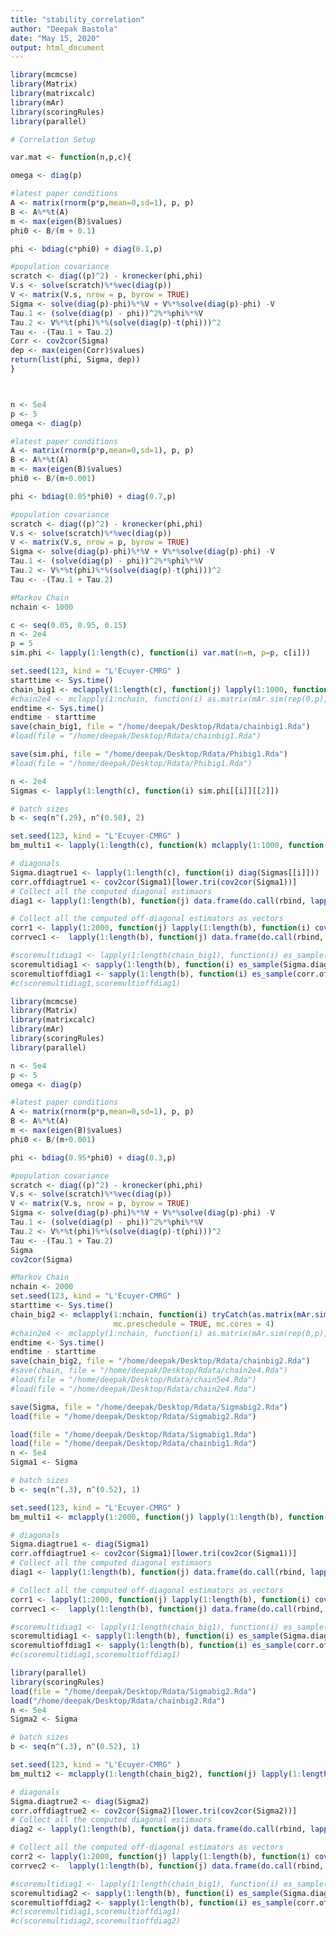 ```yaml
---
title: "stability_correlation"
author: "Deepak Bastola"
date: "May 15, 2020"
output: html_document
---
```



```r
library(mcmcse)
library(Matrix)
library(matrixcalc)
library(mAr)
library(scoringRules)
library(parallel)

# Correlation Setup

var.mat <- function(n,p,c){

omega <- diag(p)

#latest paper conditions
A <- matrix(rnorm(p*p,mean=0,sd=1), p, p)
B <- A%*%t(A)
m <- max(eigen(B)$values)
phi0 <- B/(m + 0.1)

phi <- bdiag(c*phi0) + diag(0.1,p)

#population covariance
scratch <- diag((p)^2) - kronecker(phi,phi)
V.s <- solve(scratch)%*%vec(diag(p))
V <- matrix(V.s, nrow = p, byrow = TRUE)
Sigma <- solve(diag(p)-phi)%*%V + V%*%solve(diag(p)-phi) -V
Tau.1 <- (solve(diag(p) - phi))^2%*%phi%*%V
Tau.2 <- V%*%t(phi)%*%(solve(diag(p)-t(phi)))^2
Tau <- -(Tau.1 + Tau.2)
Corr <- cov2cor(Sigma)
dep <- max(eigen(Corr)$values)
return(list(phi, Sigma, dep))
}




```



```r

n <- 5e4
p <- 5
omega <- diag(p)

#latest paper conditions
A <- matrix(rnorm(p*p,mean=0,sd=1), p, p)
B <- A%*%t(A)
m <- max(eigen(B)$values)
phi0 <- B/(m+0.001)

phi <- bdiag(0.05*phi0) + diag(0.7,p)

#population covariance
scratch <- diag((p)^2) - kronecker(phi,phi)
V.s <- solve(scratch)%*%vec(diag(p))
V <- matrix(V.s, nrow = p, byrow = TRUE)
Sigma <- solve(diag(p)-phi)%*%V + V%*%solve(diag(p)-phi) -V
Tau.1 <- (solve(diag(p) - phi))^2%*%phi%*%V
Tau.2 <- V%*%t(phi)%*%(solve(diag(p)-t(phi)))^2
Tau <- -(Tau.1 + Tau.2)


```


```r
#Markov Chain
nchain <- 1000

c <- seq(0.05, 0.95, 0.15)
n <- 2e4
p = 5
sim.phi <- lapply(1:length(c), function(i) var.mat(n=n, p=p, c[i]))

set.seed(123, kind = "L'Ecuyer-CMRG" )
starttime <- Sys.time()
chain_big1 <- mclapply(1:length(c), function(j) lapply(1:1000, function(i) tryCatch(as.matrix(mAr.sim(rep(0,p), as.matrix(sim.phi[[j]][[1]]), diag(p), N = n)), error = function(e) NULL)), mc.preschedule = TRUE, mc.cores = 4)
#chain2e4 <- mclapply(1:nchain, function(i) as.matrix(mAr.sim(rep(0,p), as.matrix(phi), omega, N = 2e4)), mc.preschedule = TRUE, mc.cores = 6)
endtime <- Sys.time()
endtime - starttime
save(chain_big1, file = "/home/deepak/Desktop/Rdata/chainbig1.Rda")
#load(file = "/home/deepak/Desktop/Rdata/chainbig1.Rda")

save(sim.phi, file = "/home/deepak/Desktop/Rdata/Phibig1.Rda")
#load(file = "/home/deepak/Desktop/Rdata/Phibig1.Rda")

n <- 2e4
Sigmas <- lapply(1:length(c), function(i) sim.phi[[i]][[2]])

# batch sizes 
b <- seq(n^(.29), n^(0.58), 2)

set.seed(123, kind = "L'Ecuyer-CMRG" )
bm_multi1 <- lapply(1:length(c), function(k) mclapply(1:1000, function(j) lapply(1:length(b), function(i) mcse.multi(chain_big1[[k]][[j]], method = "bm", size=b[i])[[1]]), mc.preschedule = TRUE, mc.cores = 4))

# diagonals
Sigma.diagtrue1 <- lapply(1:length(c), function(i) diag(Sigmas[[i]]))
corr.offdiagtrue1 <- cov2cor(Sigma1)[lower.tri(cov2cor(Sigma1))]
# Collect all the computed diagonal estimaors
diag1 <- lapply(1:length(b), function(j) data.frame(do.call(rbind, lapply(1:2000, function(i) diag(bm_multi1[[i]][[j]])))))

# Collect all the computed off-diagonal estimators as vectors
corr1 <- lapply(1:2000, function(j) lapply(1:length(b), function(i) cov2cor(bm_multi1[[j]][[i]])))
corrvec1 <-  lapply(1:length(b), function(j) data.frame(do.call(rbind, lapply(1:2000, function(i) corr1[[i]][[j]][lower.tri(corr1[[i]][[j]])]))))

#scoremultidiag1 <- lapply(1:length(chain_big1), function(i) es_sample(Sigma.true1, dat = t(bm_multi1[[i]])))
scoremultidiag1 <- sapply(1:length(b), function(i) es_sample(Sigma.diagtrue1, dat = t(diag1[[i]])))
scoremultioffdiag1 <- sapply(1:length(b), function(i) es_sample(corr.offdiagtrue1, dat = t(corrvec1[[i]])))
#c(scoremultidiag1,scoremultioffdiag1)


```


```r
library(mcmcse)
library(Matrix)
library(matrixcalc)
library(mAr)
library(scoringRules)
library(parallel)

n <- 5e4
p <- 5
omega <- diag(p)

#latest paper conditions
A <- matrix(rnorm(p*p,mean=0,sd=1), p, p)
B <- A%*%t(A)
m <- max(eigen(B)$values)
phi0 <- B/(m+0.001)

phi <- bdiag(0.95*phi0) + diag(0.3,p)

#population covariance
scratch <- diag((p)^2) - kronecker(phi,phi)
V.s <- solve(scratch)%*%vec(diag(p))
V <- matrix(V.s, nrow = p, byrow = TRUE)
Sigma <- solve(diag(p)-phi)%*%V + V%*%solve(diag(p)-phi) -V
Tau.1 <- (solve(diag(p) - phi))^2%*%phi%*%V
Tau.2 <- V%*%t(phi)%*%(solve(diag(p)-t(phi)))^2
Tau <- -(Tau.1 + Tau.2)
Sigma
cov2cor(Sigma)

```


```r
#Markov Chain
nchain <- 2000
set.seed(123, kind = "L'Ecuyer-CMRG" )
starttime <- Sys.time()
chain_big2 <- mclapply(1:nchain, function(i) tryCatch(as.matrix(mAr.sim(rep(0,p), as.matrix(phi), omega, N = n)), error = function(e) NULL), 
                       mc.preschedule = TRUE, mc.cores = 4)
#chain2e4 <- mclapply(1:nchain, function(i) as.matrix(mAr.sim(rep(0,p), as.matrix(phi), omega, N = 2e4)), mc.preschedule = TRUE, mc.cores = 6)
endtime <- Sys.time()
endtime - starttime
save(chain_big2, file = "/home/deepak/Desktop/Rdata/chainbig2.Rda")
#save(chain, file = "/home/deepak/Desktop/Rdata/chain2e4.Rda")
#load(file = "/home/deepak/Desktop/Rdata/chain5e4.Rda")
#load(file = "/home/deepak/Desktop/Rdata/chain2e4.Rda")

save(Sigma, file = "/home/deepak/Desktop/Rdata/Sigmabig2.Rda")
load(file = "/home/deepak/Desktop/Rdata/Sigmabig2.Rda")

```

```r
load(file = "/home/deepak/Desktop/Rdata/Sigmabig1.Rda")
load(file = "/home/deepak/Desktop/Rdata/chainbig1.Rda")
n <- 5e4
Sigma1 <- Sigma

# batch sizes 
b <- seq(n^(.3), n^(0.52), 1)

set.seed(123, kind = "L'Ecuyer-CMRG" )
bm_multi1 <- mclapply(1:2000, function(j) lapply(1:length(b), function(i) mcse.multi(chain_big1[[j]], method = "bm", size=b[i])[[1]]), mc.preschedule = TRUE, mc.cores = 4)

# diagonals
Sigma.diagtrue1 <- diag(Sigma1)
corr.offdiagtrue1 <- cov2cor(Sigma1)[lower.tri(cov2cor(Sigma1))]
# Collect all the computed diagonal estimaors
diag1 <- lapply(1:length(b), function(j) data.frame(do.call(rbind, lapply(1:2000, function(i) diag(bm_multi1[[i]][[j]])))))

# Collect all the computed off-diagonal estimators as vectors
corr1 <- lapply(1:2000, function(j) lapply(1:length(b), function(i) cov2cor(bm_multi1[[j]][[i]])))
corrvec1 <-  lapply(1:length(b), function(j) data.frame(do.call(rbind, lapply(1:2000, function(i) corr1[[i]][[j]][lower.tri(corr1[[i]][[j]])]))))

#scoremultidiag1 <- lapply(1:length(chain_big1), function(i) es_sample(Sigma.true1, dat = t(bm_multi1[[i]])))
scoremultidiag1 <- sapply(1:length(b), function(i) es_sample(Sigma.diagtrue1, dat = t(diag1[[i]])))
scoremultioffdiag1 <- sapply(1:length(b), function(i) es_sample(corr.offdiagtrue1, dat = t(corrvec1[[i]])))
#c(scoremultidiag1,scoremultioffdiag1)

```


```r
library(parallel)
library(scoringRules)
load(file = "/home/deepak/Desktop/Rdata/Sigmabig2.Rda")
load("/home/deepak/Desktop/Rdata/chainbig2.Rda")
n <- 5e4
Sigma2 <- Sigma

# batch sizes 
b <- seq(n^(.3), n^(0.52), 1)

set.seed(123, kind = "L'Ecuyer-CMRG" )
bm_multi2 <- mclapply(1:length(chain_big2), function(j) lapply(1:length(b), function(i) mcse.multi(chain_big2[[j]], method = "bm", size=b[i])[[1]]), mc.preschedule = TRUE, mc.cores = 4)

# diagonals
Sigma.diagtrue2 <- diag(Sigma2)
corr.offdiagtrue2 <- cov2cor(Sigma2)[lower.tri(cov2cor(Sigma2))]
# Collect all the computed diagonal estimaors
diag2 <- lapply(1:length(b), function(j) data.frame(do.call(rbind, lapply(1:2000, function(i) diag(bm_multi2[[i]][[j]])))))

# Collect all the computed off-diagonal estimators as vectors
corr2 <- lapply(1:2000, function(j) lapply(1:length(b), function(i) cov2cor(bm_multi2[[j]][[i]])))
corrvec2 <-  lapply(1:length(b), function(j) data.frame(do.call(rbind, lapply(1:2000, function(i) corr2[[i]][[j]][lower.tri(corr2[[i]][[j]])]))))

#scoremultidiag1 <- lapply(1:length(chain_big1), function(i) es_sample(Sigma.true1, dat = t(bm_multi1[[i]])))
scoremultidiag2 <- sapply(1:length(b), function(i) es_sample(Sigma.diagtrue2, dat = t(diag2[[i]])))
scoremultioffdiag2 <- sapply(1:length(b), function(i) es_sample(corr.offdiagtrue2, dat = t(corrvec2[[i]])))
#c(scoremultidiag1,scoremultioffdiag1)
#c(scoremultidiag2,scoremultioffdiag2)


```



